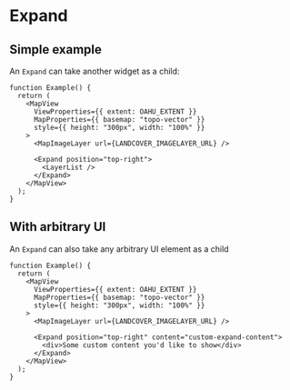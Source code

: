 # Expand

## Simple example

An `Expand` can take another widget as a child:

```tsx live
function Example() {
  return (
    <MapView
      ViewProperties={{ extent: OAHU_EXTENT }}
      MapProperties={{ basemap: "topo-vector" }}
      style={{ height: "300px", width: "100%" }}
    >
      <MapImageLayer url={LANDCOVER_IMAGELAYER_URL} />

      <Expand position="top-right">
        <LayerList />
      </Expand>
    </MapView>
  );
}
```

## With arbitrary UI

An `Expand` can also take any arbitrary UI element as a child

```tsx live
function Example() {
  return (
    <MapView
      ViewProperties={{ extent: OAHU_EXTENT }}
      MapProperties={{ basemap: "topo-vector" }}
      style={{ height: "300px", width: "100%" }}
    >
      <MapImageLayer url={LANDCOVER_IMAGELAYER_URL} />

      <Expand position="top-right" content="custom-expand-content">
        <div>Some custom content you'd like to show</div>
      </Expand>
    </MapView>
  );
}
```
